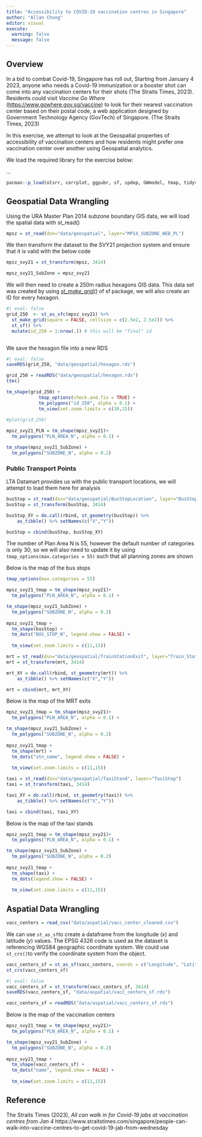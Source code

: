 ```yaml
---
title: "Accessibility to COVID-19 vaccination centres in Singapore"
author: "Allan Chong"
editor: visual
execute: 
  warning: false
  message: false
---
```


## Overview

In a bid to combat Covid-19, Singapore has roll out, Starting from January 4 2023, anyone who needs a Covid-19 immunization or a booster shot can come into any vaccination centers for their shots (The Straits Times, 2023). Residents could visit *Vaccine Go Where* (<https://www.gowhere.gov.sg/vaccine>) to look for their nearest vaccination center based on their postal code, a web application designed by Government Technology Agency (GovTech) of Singapore. (The Straits Times, 2023)

In this exercise, we attempt to look at the Geospatial properties of accessibility of vaccination centers and how residents might prefer one vaccination center over another using Geospatial analytics.

We load the required library for the exercise below:

...

```r
pacman::p_load(olsrr, corrplot, ggpubr, sf, spdep, GWmodel, tmap, tidyverse, gtsummary, SpatialAcc, ggstatsplot, reshape2)
```

## Geospatial Data Wrangling

Using the URA Master Plan 2014 subzone boundary GIS data, we will load the spatial data with st_read()

```r
mpsz = st_read(dsn="data/geospatial", layer="MP14_SUBZONE_WEB_PL")
```

We then transform the dataset to the SVY21 projection system and ensure that it is valid with the below code

```r
mpsz_svy21 = st_transform(mpsz, 3414)

mpsz_svy21_SubZone = mpsz_svy21
```

We will then need to create a 250m radius hexagons GIS data. This data set was created by using [*st_make_grid()*](https://r-spatial.github.io/sf/reference/st_make_grid.html) of sf package, we will also create an ID for every hexagon.

```r
#| eval: false
grid_250  <- st_as_sfc(mpsz_svy21) %>%
  st_make_grid(square = FALSE, cellsize = c(2.5e2, 2.5e2)) %>% 
  st_sf() %>% 
  mutate(id_250 = 1:nrow(.)) # this will be "final" id



```

We save the hexagon file into a new RDS

```r
#| eval: false
saveRDS(grid_250, "data/geospatial/hexagon.rds")
```

```r
grid_250 = readRDS("data/geospatial/hexagon.rds")
ttm()

tm_shape(grid_250) +
            tmap_options(check.and.fix = TRUE) +
            tm_polygons("id_250", alpha = 0.1) +
            tm_view(set.zoom.limits = c(10,15))
            
#plot(grid_250)
```

```r
mpsz_svy21_PLN = tm_shape(mpsz_svy21)+
  tm_polygons("PLN_AREA_N", alpha = 0.1) +

tm_shape(mpsz_svy21_SubZone) +
  tm_polygons("SUBZONE_N", alpha = 0.2)

```

### Public Transport Points

LTA Datamart provides us with the public transport locations, we will attempt to load them here for analysis

```r
busStop = st_read(dsn="data/geospatial/BusStopLocation", layer="BusStop")
busStop = st_transform(busStop, 3414)

busStop_XY = do.call(rbind, st_geometry(busStop)) %>% 
    as_tibble() %>% setNames(c("X","Y"))

busStop = cbind(busStop, busStop_XY)
```

The number of Plan Area N is 55, however the default number of categories is only 30, so we will also need to update it by using `tmap_options(max.categories = 55)` such that all planning zones are shown

Below is the map of the bus stops

```r
tmap_options(max.categories = 55)

mpsz_svy21_tmap = tm_shape(mpsz_svy21)+
  tm_polygons("PLN_AREA_N", alpha = 0.1) +

tm_shape(mpsz_svy21_SubZone) +
  tm_polygons("SUBZONE_N", alpha = 0.2) 
 
mpsz_svy21_tmap +
  tm_shape(busStop) + 
  tm_dots("BUS_STOP_N", legend.show = FALSE) +
  
  tm_view(set.zoom.limits = c(11,15)) 

```

```r
mrt = st_read(dsn="data/geospatial/TrainStationExit", layer="Train_Station_Exit_Layer")
mrt = st_transform(mrt, 3414)

mrt_XY = do.call(rbind, st_geometry(mrt)) %>% 
    as_tibble() %>% setNames(c("X","Y"))

mrt = cbind(mrt, mrt_XY)
```

Below is the map of the MRT exits

```r
mpsz_svy21_tmap = tm_shape(mpsz_svy21)+
  tm_polygons("PLN_AREA_N", alpha = 0.1) +

tm_shape(mpsz_svy21_SubZone) +
  tm_polygons("SUBZONE_N", alpha = 0.2) 
 
mpsz_svy21_tmap +
  tm_shape(mrt) + 
  tm_dots("stn_name", legend.show = FALSE) +
  
  tm_view(set.zoom.limits = c(11,15)) 
```

```r
taxi = st_read(dsn="data/geospatial/TaxiStand", layer="TaxiStop")
taxi = st_transform(taxi, 3414)

taxi_XY = do.call(rbind, st_geometry(taxi)) %>% 
    as_tibble() %>% setNames(c("X","Y"))

taxi = cbind(taxi, taxi_XY)
```

Below is the map of the taxi stands

```r
mpsz_svy21_tmap = tm_shape(mpsz_svy21)+
  tm_polygons("PLN_AREA_N", alpha = 0.1) +

tm_shape(mpsz_svy21_SubZone) +
  tm_polygons("SUBZONE_N", alpha = 0.2) 
 
mpsz_svy21_tmap +
  tm_shape(taxi) + 
  tm_dots(legend.show = FALSE) +
  
  tm_view(set.zoom.limits = c(11,15)) 
```

## Aspatial Data Wrangling

```r
vacc_centers = read_csv("data/aspatial/vacc_center_cleaned.csv") 
```

We can use `st_as_sf`to create a dataframe from the longitude (*x*) and latitude (*y*) values. The EPSG 4326 code is used as the dataset is referencing WGS84 geographic coordinate system. We could use `st_crs()`to verify the coordinate system from the object.

```r
vacc_centers_sf = st_as_sf(vacc_centers, coords = c("Longitude", "Latitude"), crs=4326)
st_crs(vacc_centers_sf)
```

```r
#| eval: false
vacc_centers_sf = st_transform(vacc_centers_sf, 3414)
saveRDS(vacc_centers_sf, "data/aspatial/vacc_centers_sf.rds")
```

```r
vacc_centers_sf = readRDS("data/aspatial/vacc_centers_sf.rds")
```

Below is the map of the vaccination centers

```r
mpsz_svy21_tmap = tm_shape(mpsz_svy21)+
  tm_polygons("PLN_AREA_N", alpha = 0.1) +

tm_shape(mpsz_svy21_SubZone) +
  tm_polygons("SUBZONE_N", alpha = 0.2) 
 
mpsz_svy21_tmap +
  tm_shape(vacc_centers_sf) + 
  tm_dots("name", legend.show = FALSE) +
  
  tm_view(set.zoom.limits = c(11,15)) 
```

## Reference

The Straits Times (2023), *All can walk in for Covid-19 jabs at vaccination centres from Jan 4* https://www.straitstimes.com/singapore/people-can-walk-into-vaccine-centres-to-get-covid-19-jab-from-wednesday
